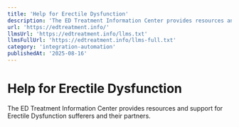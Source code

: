 ```yaml
---
title: 'Help for Erectile Dysfunction'
description: 'The ED Treatment Information Center provides resources and support for Erectile Dysfunction sufferers and their partners.'
url: 'https://edtreatment.info/'
llmsUrl: 'https://edtreatment.info/llms.txt'
llmsFullUrl: 'https://edtreatment.info/llms-full.txt'
category: 'integration-automation'
publishedAt: '2025-08-16'
---
```


# Help for Erectile Dysfunction

The ED Treatment Information Center provides resources and support for Erectile Dysfunction sufferers and their partners.
